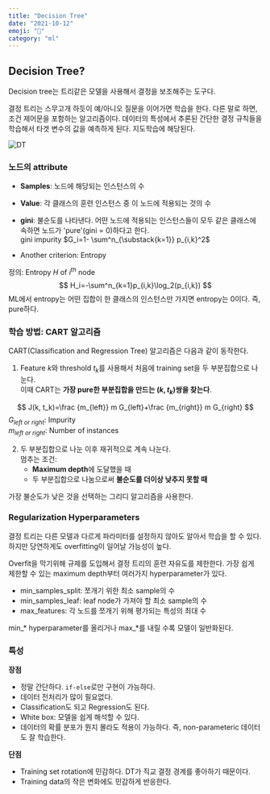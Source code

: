 ```yaml
---
title: "Decision Tree"
date: "2021-10-12"
emoji: "🌲"
category: "ml"
---
```

## Decision Tree?
Decision tree는 트리같은 모델을 사용해서 결정을 보조해주는 도구다. 

결정 트리는 스무고개 하듯이 예/아니오 질문을 이어가면 학습을 한다. 다른 말로 하면, 조건 제어문을 포함하는 알고리즘이다.
데이터의 특성에서 추론된 간단한 결정 규칙들을 학습해서 타겟 변수의 값을 예측하게 된다. 지도학습에 해당된다.

![DT](https://upload.wikimedia.org/wikipedia/commons/thumb/f/fe/CART_tree_titanic_survivors_KOR.png/350px-CART_tree_titanic_survivors_KOR.png)

### 노드의 attribute
- **Samples**: 노드에 해당되는 인스턴스의 수

- **Value**: 각 클래스의 훈련 인스턴스 중 이 노드에 적용되는 것의 수

- **gini**: 불순도를 나타낸다. 어떤 노드에 적용되는 인스턴스들이 모두 같은 클래스에 속하면 노드가 'pure'(gini = 0)하다고 한다.  
    gini impurity $G_i=1- \sum^n_{\substack{k=1}} p_{i,k}^2$

- Another criterion: Entropy
 
정의: Entropy $H$ of $i^{th}$ node
$$
H_i=-\sum^n_{k=1}p_{i,k}\log_2(p_{i,k})
$$
ML에서 entropy는 어떤 집합이 한 클래스의 인스턴스만 가지면 entropy는 0이다. 즉, pure하다.

### 학습 방법: CART 알고리즘
CART(Classification and Regression Tree) 알고리즘은 다음과 같이 동작한다.
1. Feature $k$와 threshold $t_k$를 사용해서 처음에 training set을 두 부분집합으로 나눈다.  
    이때 CART는 **가장 pure한 부분집합을 만드는 $(k, t_k)$쌍을 찾는다**.

$$
J(k, t_k)=\frac {m_{left}} m G_{left}+\frac {m_{right}} m G_{right}
$$
$G_{left\ or\ right}$: Impurity  
$m_{left\ or\ right}$: Number of instances

2. 두 부분집합으로 나눈 이후 재귀적으로 계속 나눈다.  
    멈추는 조건:  
    - **Maximum depth**에 도달했을 때
    - 두 부분집합으로 나눔으로써 **불순도를 더이상 낮추지 못할 때**

가장 불순도가 낮은 것을 선택하는 그리디 알고리즘을 사용한다.

### Regularization Hyperparameters
결정 트리는 다른 모델과 다르게 파라미터를 설정하지 않아도 알아서 학습을 할 수 있다. 하지만 당연하게도 overfitting이 일어날 가능성이 높다.

Overfit을 막기위해 규제를 도입해서 결정 트리의 훈련 자유도를 제한한다. 가장 쉽게 제한할 수 있는 maximum depth부터 여러가지 hyperparameter가 있다.
- min_samples_split: 쪼개기 위한 최소 sample의 수
- min_samples_leaf: leaf node가 가져야 할 최소 sample의 수
- max_features: 각 노드를 쪼개기 위해 평가되는 특성의 최대 수

min\_\* hyperparameter를 올리거나 max\_\*를 내릴 수록 모델이 일반화된다.

### 특성
**장점**
- 정말 간단하다. `if-else`로만 구현이 가능하다.
- 데이터 전처리가 많이 필요없다.
- Classification도 되고 Regression도 된다.
- White box: 모델을 쉽게 해석할 수 있다.
- 데이터의 확률 분포가 뭔지 몰라도 적용이 가능하다. 즉, non-parameteric 데이터도 잘 학습한다.

**단점**
- Training set rotation에 민감하다. DT가 직교 결정 경계를 좋아하기 때문이다.
- Training data의 작은 변화에도 민감하게 반응한다.
